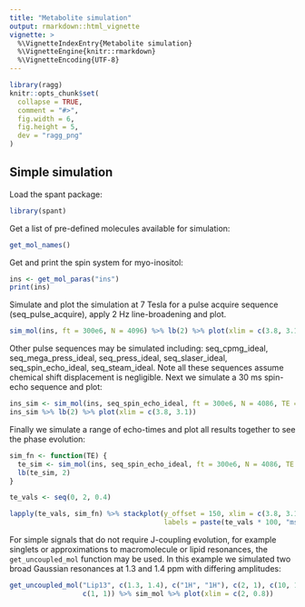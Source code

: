 ```yaml
---
title: "Metabolite simulation"
output: rmarkdown::html_vignette
vignette: >
  %\VignetteIndexEntry{Metabolite simulation}
  %\VignetteEngine{knitr::rmarkdown}
  %\VignetteEncoding{UTF-8}
---
```


```r
library(ragg)
knitr::opts_chunk$set(
  collapse = TRUE,
  comment = "#>",
  fig.width = 6,
  fig.height = 5,
  dev = "ragg_png"
)
```

## Simple simulation
Load the spant package:
```r
library(spant)
```

Get a list of pre-defined molecules available for simulation:

```r
get_mol_names()
```

Get and print the spin system for myo-inositol:

```r
ins <- get_mol_paras("ins")
print(ins)
```

Simulate and plot the simulation at 7 Tesla for a pulse acquire sequence
(seq_pulse_acquire), apply 2 Hz line-broadening and plot.
```r
sim_mol(ins, ft = 300e6, N = 4096) %>% lb(2) %>% plot(xlim = c(3.8, 3.1))
```

Other pulse sequences may be simulated including: seq_cpmg_ideal,
seq_mega_press_ideal, seq_press_ideal, seq_slaser_ideal, seq_spin_echo_ideal,
seq_steam_ideal. Note all these sequences assume chemical shift displacement is
negligible. Next we simulate a 30 ms spin-echo sequence and plot:

```r
ins_sim <- sim_mol(ins, seq_spin_echo_ideal, ft = 300e6, N = 4086, TE = 0.03)
ins_sim %>% lb(2) %>% plot(xlim = c(3.8, 3.1))
```

Finally we simulate a range of echo-times and plot all results together to see
the phase evolution:

```r
sim_fn <- function(TE) {
  te_sim <- sim_mol(ins, seq_spin_echo_ideal, ft = 300e6, N = 4086, TE = TE)
  lb(te_sim, 2)
}

te_vals <- seq(0, 2, 0.4)

lapply(te_vals, sim_fn) %>% stackplot(y_offset = 150, xlim = c(3.8, 3.1),
                                      labels = paste(te_vals * 100, "ms"))
```

For simple signals that do not require J-coupling evolution, for example
singlets or approximations to macromolecule or lipid resonances, the
`get_uncoupled_mol` function may be used. In this example we simulated two broad
Gaussian resonances at 1.3 and 1.4 ppm with differing amplitudes:

```r
get_uncoupled_mol("Lip13", c(1.3, 1.4), c("1H", "1H"), c(2, 1), c(10, 10),
                  c(1, 1)) %>% sim_mol %>% plot(xlim = c(2, 0.8))

```